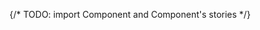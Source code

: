 
{/* TODO: import Component and Component's stories */}


<Meta of={TabStories} />

<Title />

{/* Table of Contents */}

* [Overview](#overview)
* [Props](#props)
* [Usage](#usage)
* [Variants](#variants)

## Overview

`MasTab` provides a simple way to organize and present content on different sections. Users can easily navigate between different sections or categories, optimizing space and enhancing user experience on the layout.

<Primary />

## Props

<Controls />

## Usage

* Use Tabs when you have related content that can be logically grouped into different sections or categories.
* When content has a clear hierarchy, Tabs can visually represent this structure, making it easier for users to understand and navigate.
* When the application provides simple navigation with few pages, Tabs can be used in the navigation bar to navigate between large pages and sections.

## Variants

### Choice of orientation

<Canvas of={TabStories.ShowcaseOrientation}>         
</Canvas>

### Badge

<Canvas of={TabStories.ShowcaseBadge}>          
</Canvas>

### Sizes

The component comes in different sizes : `medium`, `large`

<Canvas of={TabStories.ShowcaseSizes}>            
</Canvas>

### Leading Icon

The component can contain with `leadingIcon` attribute configure

<Canvas of={TabStories.ShowcaseIcon}>           
</Canvas>


## Guidelines

* Best practices are available [here](https://zeroheight.com/9b39bb2a0/p/416e8e-tabs/b/964f27)

## Feedback & contact

* Help us improve this pattern by providing feedback, asking questions, and leaving any other comments [here](https://github.com/bouygues-construction/design-system-bycn/issues/new)
